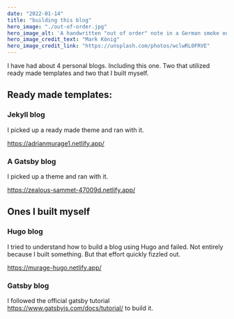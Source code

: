 ```yaml
---
date: "2022-01-14"
title: "building this blog"
hero_image: "./out-of-order.jpg"
hero_image_alt: 'A handwritten "out of order" note in a German smoke outlet control.'
hero_image_credit_text: "Mark König"
hero_image_credit_link: "https://unsplash.com/photos/wclwRL0FRVE"
---
```


I have had about 4 personal blogs. Including this one. Two that utilized ready made templates and two that I built myself. 

## Ready made templates: 

### Jekyll blog
I picked up a ready made theme and ran with it.

https://adrianmurage1.netlify.app/

### A Gatsby blog
I picked up a theme and ran with it.

https://zealous-sammet-47009d.netlify.app/

## Ones I built myself
### Hugo blog
I tried to understand how to build a blog using Hugo and failed. 
Not entirely because I built something. But that effort quickly fizzled out. 

https://murage-hugo.netlify.app/

### Gatsby blog
I followed the official gatsby tutorial https://www.gatsbyjs.com/docs/tutorial/ to build it.


